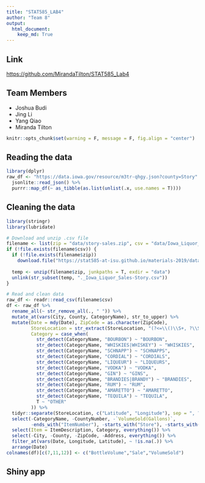 ```yaml
---
title: "STAT585_LAB4"
author: "Team 8"
output:
  html_document:
    keep_md: True
---
```


## Link
[https://github.com/MirandaTilton/STAT585_Lab4](https://github.com/MirandaTilton/STAT585_Lab4)

## Team Members
- Joshua Budi
- Jing Li
- Yang Qiao
- Miranda Tilton

```r
knitr::opts_chunk$set(warning = F, message = F, fig.align = "center")
```

## Reading the data
```r
library(dplyr)
raw_df <- "https://data.iowa.gov/resource/m3tr-qhgy.json?county=Story" %>%
  jsonlite::read_json() %>%
  purrr::map_df(~ as_tibble(as.list(unlist(.x, use.names = T))))
```

## Cleaning the data
```r
library(stringr)
library(lubridate)

# Download and unzip .csv file
filename <- list(zip = "data/story-sales.zip", csv = "data/Iowa_Liquor_Sales-Story.csv")
if (!file.exists(filename$csv)) {
  if (!file.exists(filename$zip))
    download.file("https://stat585-at-isu.github.io/materials-2019/data/story-sales.zip", filename$zip)
  
  temp <- unzip(filename$zip, junkpaths = T, exdir = "data")
  unlink(str_subset(temp, "._Iowa_Liquor_Sales-Story.csv"))
}

# Read and clean data
raw_df <- readr::read_csv(filename$csv)
df <- raw_df %>%
  rename_all(~ str_remove_all(., " ")) %>%
  mutate_at(vars(City, County, CategoryName), str_to_upper) %>% 
  mutate(Date = mdy(Date), ZipCode = as.character(ZipCode),
         StoreLocation = str_extract(StoreLocation, "(?<=\\()\\S+, ?\\S+(?=\\)$)"),
         Category = case_when(
           str_detect(CategoryName, "BOURBON") ~ "BOURBON",
           str_detect(CategoryName, "WHISKIES|WHISKEY") ~ "WHISKIES",
           str_detect(CategoryName, "SCHNAPP") ~ "SCHNAPPS",
           str_detect(CategoryName, "CORDIAL") ~ "CORDIALS",
           str_detect(CategoryName, "LIQUEUR") ~ "LIQUEURS",
           str_detect(CategoryName, "VODKA") ~ "VODKA",
           str_detect(CategoryName, "GIN") ~ "GINS",
           str_detect(CategoryName, "BRANDIES|BRANDY") ~ "BRANDIES",
           str_detect(CategoryName, "RUM") ~ "RUM",
           str_detect(CategoryName, "AMARETTO") ~ "AMARETTO",
           str_detect(CategoryName, "TEQUILA") ~ "TEQUILA",
           T ~ "OTHER"
         )) %>%
  tidyr::separate(StoreLocation, c("Latitude", "Longitude"), sep = ", ?", convert = T) %>%
  select(-CategoryName, -CountyNumber, -`VolumeSold(Gallons)`,
         -ends_with("ItemNumber"), -starts_with("Store"), -starts_with("Vendor")) %>%
  select(Item = ItemDescription, Category, everything()) %>%
  select(-City, -County, -ZipCode, -Address, everything()) %>%
  filter_at(vars(Date, Longitude, Latitude), ~ !is.na(.)) %>%
  arrange(Date) 
colnames(df)[c(7,11,12)] <- c("BottleVolume","Sale","VolumeSold")
```

## Shiny app
